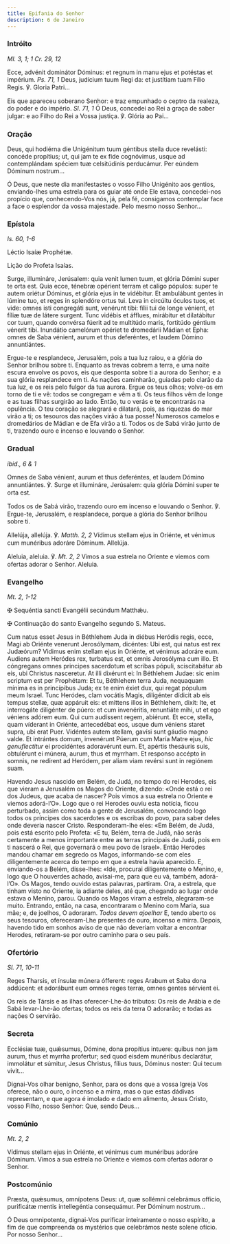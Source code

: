 ```yaml
---
title: Epifania do Senhor
description: 6 de Janeiro
---
```


### Intróito

<em>Ml. 3, 1; 1 Cr. 29, 12</em>

<div class="side-by-side not-content">

Ecce, advénit dominátor Dóminus: et regnum in manu ejus et potéstas et impérium. <em>Ps. 71, 1</em> Deus, judícium tuum Regi da: et justítiam tuam Fílio Regis. ℣. Gloria Patri...

Eis que apareceu soberano Senhor: e traz empunhado o ceptro da realeza, do poder e do império. <em>Sl. 71, 1</em> Ó Deus, concedei ao Rei a graça de saber julgar: e ao Filho do Rei a Vossa justiça. ℣. Glória ao Pai...

</div>

### Oração

<div class="side-by-side not-content">

Deus, qui hodiérna die Unigénitum tuum géntibus steila duce revelásti: concéde propítius; ut, qui jam te ex fide cognóvimus, usque ad contemplándam spéciem tuæ celsitúdinis perducámur. Per eúndem Dóminum nostrum...

Ó Deus, que neste dia manifestastes o vosso Filho Unigénito aos gentios, enviando-lhes uma estrela para os guiar até onde Ele estava, concedei-nos propício que, conhecendo-Vos nós, já, pela fé, consigamos contemplar face a face o esplendor da vossa majestade. Pelo mesmo nosso Senhor...

</div>

### Epístola

<em>Is. 60, 1-6</em>

<div class="side-by-side not-content">

Léctio Isaíæ Prophétæ.

Lição do Profeta Isaías.

Surge, illumináre, Jerúsalem: quia venit lumen tuum, et glória Dómini super te orta est. Quia ecce, ténebræ opérient terram et caligo pópulos: super te autem oriétur Dóminus, et glória ejus in te vidébitur. Et ambulábunt gentes in lúmine tuo, et reges in splendóre ortus tui. Leva in circúitu óculos tuos, et vide: omnes isti congregáti sunt, venérunt tibi: fílii tui de longe vénient, et fíliæ tuæ de látere surgent. Tunc vidébis et áfflues, mirábitur et dilatábitur cor tuum, quando convérsa fúerit ad te multitúdo maris, fortitúdo géntium vénerit tibi. Inundátio camelórum opériet te dromedárii Mádian et Epha: omnes de Saba vénient, aurum et thus deferéntes, et laudem Dómino annuntiántes.

Ergue-te e resplandece, Jerusalém, pois a tua luz raiou, e a glória do Senhor brilhou sobre ti. Enquanto as trevas cobrem a terra, e uma noite escura envolve os povos, eis que desponta sobre ti a aurora do Senhor; e a sua glória resplandece em ti. As nações caminharão, guiadas pelo clarão da tua luz, e os reis pelo fulgor da tua aurora. Ergue os teus olhos; volve-os em torno de ti e vê: todos se congregam e vêm a ti. Os teus filhos vêm de longe e as tuas filhas surgirão ao lado. Então, tu o verás e te encontrarás na opulência. O teu coração se alegrará e dilatará, pois, as riquezas do mar virão a ti; os tesouros das nações virão à tua posse! Numerosos camelos e dromedários de Mádian e de Efa virão a ti. Todos os de Sabá virão junto de ti, trazendo ouro e incenso e louvando o Senhor.

</div>

### Gradual

<em>ibid., 6 & 1</em>

<div class="side-by-side not-content">

Omnes de Saba vénient, aurum et thus deferéntes, et laudem Dómino annuntiántes. ℣. Surge et illumináre, Jerúsalem: quia glória Dómini super te orta est.

Todos os de Sabá virão, trazendo ouro em incenso e louvando o Senhor. ℣. Ergue-te, Jerusalém, e resplandece, porque a glória do Senhor brilhou sobre ti.

Allelúja, allelúja. ℣. <em>Matth. 2, 2</em> Vídimus stellam ejus in Oriénte, et vénimus cum munéribus adoráre Dóminum. Allelúja.

Aleluia, aleluia. ℣. <em>Mt. 2, 2</em> Vimos a sua estrela no Oriente e viemos com ofertas adorar o Senhor. Aleluia.

</div>

### Evangelho

<em>Mt. 2, 1-12</em>

<div class="side-by-side not-content">

<span class="cross text-red-500">✠</span> Sequéntia sancti Evangélii secúndum Matthǽu.

<span class="cross text-red-500">✠</span> Continuação do santo Evangelho segundo S. Mateus.

Cum natus esset Jesus in Béthlehem Juda in diébus Heródis regis, ecce, Magi ab Oriénte venerunt Jerosólymam, dicéntes: Ubi est, qui natus est rex Judæórum? Vidimus enim stellam ejus in Oriénte, et vénimus adoráre eum. Audiens autem Heródes rex, turbatus est, et omnis Jerosólyma cum illo. Et cóngregans omnes principes sacerdotum et scribas pópuli, sciscitabátur ab eis, ubi Christus nasceretur. At illi dixérunt ei: In Béthlehem Judae: sic enim scriptum est per Prophétam: Et tu, Béthlehem terra Juda, nequaquam mínima es in princípibus Juda; ex te enim éxiet dux, qui regat pópulum meum Israel. Tunc Heródes, clam vocátis Magis, diligénter dídicit ab eis tempus stellæ, quæ appáruit eis: et mittens illos in Béthlehem, dixit: Ite, et interrogáte diligénter de púero: et cum invenéritis, renuntiáte mihi, ut et ego véniens adórem eum. Qui cum audíssent regem, abiérunt. Et ecce, stella, quam víderant in Oriénte, antecedébat eos, usque dum véniens staret supra, ubi erat Puer. Vidéntes autem stellam, gavísi sunt gáudio magno valde. Et intrántes domum, invenérunt Púerum cum María Matre ejus, <em>hic genuflectitur</em> ei procidéntes adoravérunt eum. Et, apértis thesáuris suis, obtulérunt ei múnera, aurum, thus et myrrham. Et responso accépto in somnis, ne redírent ad Heródem, per aliam viam revérsi sunt in regiónem suam.

Havendo Jesus nascido em Belém, de Judá, no tempo do rei Herodes, eis que vieram a Jerusalém os Magos do Oriente, dizendo: «Onde está o rei dos Judeus, que acaba de nascer? Pois vimos a sua estrela no Oriente e viemos adorá-l’O». Logo que o rei Herodes ouviu esta notícia, ficou perturbado, assim como toda a gente de Jerusalém, convocando logo todos os príncipes dos sacerdotes e os escribas do povo, para saber deles onde deveria nascer Cristo. Responderam-lhe eles: «Em Belém, de Judá, pois está escrito pelo Profeta: «E tu, Belém, terra de Judá, não serás certamente a menos importante entre as terras principais de Judá, pois em ti nascerá o Rei, que governará o meu povo de Israel». Então Herodes mandou chamar em segredo os Magos, informando-se com eles diligentemente acerca do tempo em que a estrela havia aparecido. E, enviando-os a Belém, disse-lhes: «Ide, procurai diligentemente o Menino, e, logo que O houverdes achado, avisai-me, para que eu vá, também, adorá-l’O». Os Magos, tendo ouvido estas palavras, partiram. Ora, a estrela, que tinham visto no Oriente, ia adiante deles, até que, chegando ao lugar onde estava o Menino, parou. Quando os Magos viram a estrela, alegraram-se muito. Entrando, então, na casa, encontraram o Menino com Maria, sua mãe; e, de joelhos, O adoraram. <em>Todos devem ajoelhar</em> E, tendo aberto os seus tesouros, ofereceram-Lhe presentes de ouro, incenso e mirra. Depois, havendo tido em sonhos aviso de que não deveriam voltar a encontrar Herodes, retiraram-se por outro caminho para o seu país.

</div>

### Ofertório

<em>Sl. 71, 10-11</em>

<div class="side-by-side not-content">

Reges Tharsis, et ínsulæ múnera ófferent: reges Arabum et Saba dona addúcent: et adorábunt eum omnes reges terræ, omnes gentes sérvient ei.

Os reis de Társis e as ilhas oferecer-Lhe-ão tributos: Os reis de Arábia e de Sabá levar-Lhe-ão ofertas; todos os reis da terra O adorarão; e todas as nações O servirão.

</div>

### Secreta

<div class="side-by-side not-content">

Ecclésiæ tuæ, quǽsumus, Dómine, dona propítius intuere: quibus non jam aurum, thus et myrrha profertur; sed quod eisdem munéribus declarátur, immolátur et súmitur, Jesus Christus, fílius tuus, Dóminus noster: Qui tecum vivit...

Dignai-Vos olhar benigno, Senhor, para os dons que a vossa Igreja Vos oferece, não o ouro, o incenso e a mirra, mas o que estas dádivas representam, e que agora é imolado e dado em alimento, Jesus Cristo, vosso Filho, nosso Senhor: Que, sendo Deus...

</div>

### Comúnio

<em>Mt. 2, 2</em>

<div class="side-by-side not-content">

Vídimus stellam ejus in Oriénte, et vénimus cum munéribus adoráre Dóminum. Vimos a sua estrela no Oriente e viemos com ofertas adorar o Senhor.

</div>

### Postcomúnio

<div class="side-by-side not-content">

Præsta, quǽsumus, omnípotens Deus: ut, quæ sollémni celebrámus officio, purificátæ mentis intellegéntia consequámur. Per Dóminum nostrum...

Ó Deus omnipotente, dignai-Vos purificar inteiramente o nosso espírito, a fim de que compreenda os mystérios que celebrámos neste solene ofício. Por nosso Senhor...

</div>
